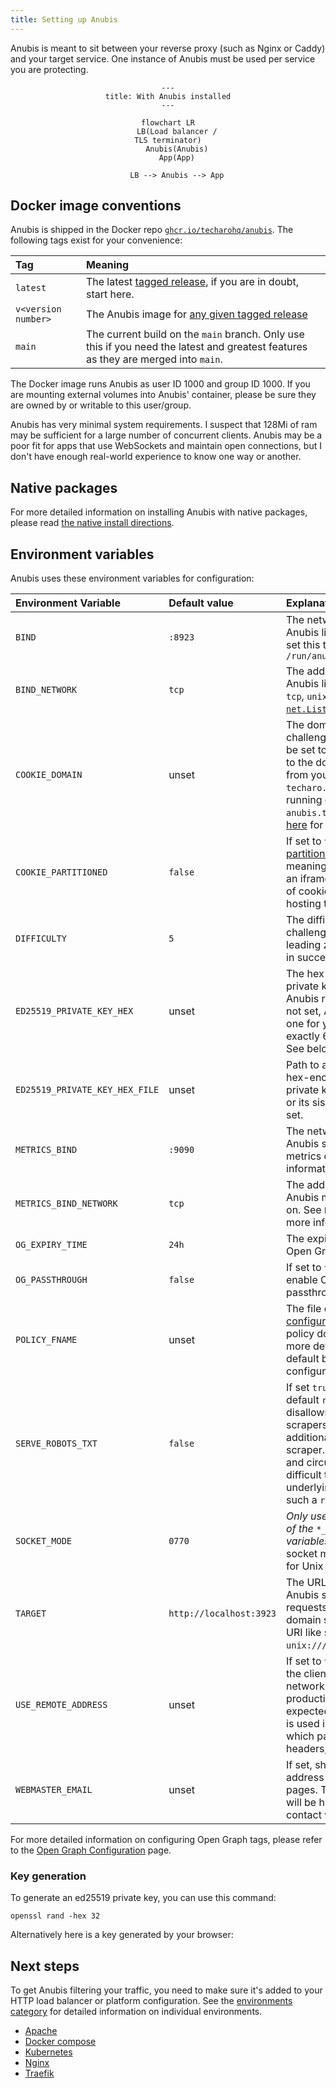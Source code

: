 ```yaml
---
title: Setting up Anubis
---
```




Anubis is meant to sit between your reverse proxy (such as Nginx or Caddy) and your target service. One instance of Anubis must be used per service you are protecting.

<center>

```mermaid
---
title: With Anubis installed
---

flowchart LR
    LB(Load balancer /
TLS terminator)
    Anubis(Anubis)
    App(App)

    LB --> Anubis --> App
```

</center>

## Docker image conventions

Anubis is shipped in the Docker repo [`ghcr.io/techarohq/anubis`](https://github.com/TecharoHQ/anubis/pkgs/container/anubis). The following tags exist for your convenience:

| Tag                 | Meaning                                                                                                                            |
| :------------------ | :--------------------------------------------------------------------------------------------------------------------------------- |
| `latest`            | The latest [tagged release](https://github.com/TecharoHQ/anubis/releases), if you are in doubt, start here.                        |
| `v<version number>` | The Anubis image for [any given tagged release](https://github.com/TecharoHQ/anubis/tags)                                          |
| `main`              | The current build on the `main` branch. Only use this if you need the latest and greatest features as they are merged into `main`. |

The Docker image runs Anubis as user ID 1000 and group ID 1000. If you are mounting external volumes into Anubis' container, please be sure they are owned by or writable to this user/group.

Anubis has very minimal system requirements. I suspect that 128Mi of ram may be sufficient for a large number of concurrent clients. Anubis may be a poor fit for apps that use WebSockets and maintain open connections, but I don't have enough real-world experience to know one way or another.

## Native packages

For more detailed information on installing Anubis with native packages, please read [the native install directions](./native-install.mdx).

## Environment variables

Anubis uses these environment variables for configuration:

| Environment Variable           | Default value           | Explanation                                                                                                                                                                                                                                                                              |
| :----------------------------- | :---------------------- | :--------------------------------------------------------------------------------------------------------------------------------------------------------------------------------------------------------------------------------------------------------------------------------------- |
| `BIND`                         | `:8923`                 | The network address that Anubis listens on. For `unix`, set this to a path: `/run/anubis/instance.sock`                                                                                                                                                                                  |
| `BIND_NETWORK`                 | `tcp`                   | The address family that Anubis listens on. Accepts `tcp`, `unix` and anything Go's [`net.Listen`](https://pkg.go.dev/net#Listen) supports.                                                                                                                                               |
| `COOKIE_DOMAIN`                | unset                   | The domain the Anubis challenge pass cookie should be set to. This should be set to the domain you bought from your registrar (EG: `techaro.lol` if your webapp is running on `anubis.techaro.lol`). See [here](https://stackoverflow.com/a/1063760) for more information.               |
| `COOKIE_PARTITIONED`           | `false`                 | If set to `true`, enables the [partitioned (CHIPS) flag](https://developers.google.com/privacy-sandbox/cookies/chips), meaning that Anubis inside an iframe has a different set of cookies than the domain hosting the iframe.                                                           |
| `DIFFICULTY`                   | `5`                     | The difficulty of the challenge, or the number of leading zeroes that must be in successful responses.                                                                                                                                                                                   |
| `ED25519_PRIVATE_KEY_HEX`      | unset                   | The hex-encoded ed25519 private key used to sign Anubis responses. If this is not set, Anubis will generate one for you. This should be exactly 64 characters long. See below for details.                                                                                               |
| `ED25519_PRIVATE_KEY_HEX_FILE` | unset                   | Path to a file containing the hex-encoded ed25519 private key. Only one of this or its sister option may be set.                                                                                                                                                                         |
| `METRICS_BIND`                 | `:9090`                 | The network address that Anubis serves Prometheus metrics on. See `BIND` for more information.                                                                                                                                                                                           |
| `METRICS_BIND_NETWORK`         | `tcp`                   | The address family that the Anubis metrics server listens on. See `BIND_NETWORK` for more information.                                                                                                                                                                                   |
| `OG_EXPIRY_TIME`               | `24h`                   | The expiration time for the Open Graph tag cache.                                                                                                                                                                                                                                        |
| `OG_PASSTHROUGH`               | `false`                 | If set to `true`, Anubis will enable Open Graph tag passthrough.                                                                                                                                                                                                                         |
| `POLICY_FNAME`                 | unset                   | The file containing [bot policy configuration](./policies.md). See the bot policy documentation for more details. If unset, the default bot policy configuration is used.                                                                                                                |
| `SERVE_ROBOTS_TXT`             | `false`                 | If set `true`, Anubis will serve a default `robots.txt` file that disallows all known AI scrapers by name and then additionally disallows every scraper. This is useful if facts and circumstances make it difficult to change the underlying service to serve such a `robots.txt` file. |
| `SOCKET_MODE`                  | `0770`                  | _Only used when at least one of the `*_BIND_NETWORK` variables are set to `unix`._ The socket mode (permissions) for Unix domain sockets.                                                                                                                                                |
| `TARGET`                       | `http://localhost:3923` | The URL of the service that Anubis should forward valid requests to. Supports Unix domain sockets, set this to a URI like so: `unix:///path/to/socket.sock`.                                                                                                                             |
| `USE_REMOTE_ADDRESS`           | unset                   | If set to `true`, Anubis will take the client's IP from the network socket. For production deployments, it is expected that a reverse proxy is used in front of Anubis, which pass the IP using headers, instead.                                                                        |
| `WEBMASTER_EMAIL`              | unset                   | If set, shows a contact email address when rendering error pages. This email address will be how users can get in contact with administrators.                                                                                                                                           |

For more detailed information on configuring Open Graph tags, please refer to the [Open Graph Configuration](./configuration/open-graph.mdx) page.

### Key generation

To generate an ed25519 private key, you can use this command:

```text
openssl rand -hex 32
```

Alternatively here is a key generated by your browser:

<RandomKey />

## Next steps

To get Anubis filtering your traffic, you need to make sure it's added to your HTTP load balancer or platform configuration. See the [environments category](/docs/category/environments) for detailed information on individual environments.

- [Apache](./environments/apache.mdx)
- [Docker compose](./environments/docker-compose.mdx)
- [Kubernetes](./environments/kubernetes.mdx)
- [Nginx](./environments/nginx.mdx)
- [Traefik](./environments/traefik.mdx)
